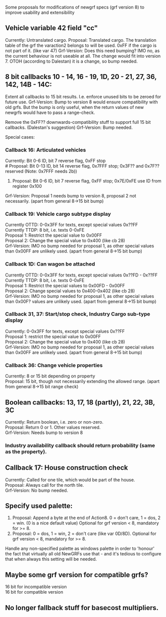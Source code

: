 Some proposals for modifications of newgrf specs (grf version 8) to improve usability and extensibility

==Vehicle variable 42 field "cc"==
Currently: Untranslated cargo.
Proposal: Translated cargo. The translation table of the grf the varaction2 belongs to will be used. 0xFF if the cargo is not part of it. (like var 47)
Grf-Version: Does this need bumping? IMO no, as the current behaviour is not useable at all. The change would fit into version 7. OTOH (according to Dalestan) it is a change, so bump needed.

==8 bit callbacks 10 - 14, 16 - 19, 1D, 20 - 21, 27, 36, 142, 14B - 14C:==

Extent all callbacks to 15 bit results. I.e. enforce unused bits to be zeroed for future use.
Grf-Version: Bump to version 8 would ensure compatibility with old grfs. But the bump is only useful, when the return values of new newgrfs would have to pass a range-check.

Remove the 0xFF?? downwards-compatibility stuff to support full 15 bit callbacks. (Dalestan's suggestion)
Grf-Version: Bump needed.

Special cases:
===Callback 16: Articulated vehicles===
Currently: Bit 0-6 ID, bit 7 reverse flag, 0xFF stop<br>
# Proposal: Bit 0-13 ID, bit 14 reverse flag, 0x7FFF stop; 0x3F?? and 0x7F?? reserved (Note: 0x7FFF needs 2b))
# Proposal: Bit 0-6 ID, bit 7 reverse flag, 0xFF stop; 0x7E/0xFE use ID from register 0x100<br>
Grf-Version: Proposal 1 needs bump to version 8, proposal 2 not necessarily. (apart from general 8->15 bit bump)

===Callback 19: Vehicle cargo subtype display===
Currently OTTD: 0-0x3FF for texts, except special values 0x??FF<br>
Currently TTDP: 8 bit, i.e. texts 0-0xFE<br>
Proposal 1: Restrict the special value to 0x00FF<br>
Proposal 2: Change the special value to 0x400 (like cb 28)<br>
Grf-Version: IMO no bump needed for proposal 1, as other special values than 0x00FF are unlikely used. (apart from general 8->15 bit bump)

===Callback 1D: Can wagon be attached===
Currently OTTD: 0-0x3FF for texts, except special values 0x??FD - 0x??FF<br>
Currently TTDP: 8 bit, i.e. texts 0-0xFE<br>
Proposal 1: Restrict the special values to 0x00FD - 0x00FF<br>
Proposal 2: Change special values to 0x400-0x402 (like cb 28)<br>
Grf-Version: IMO no bump needed for proposal 1, as other special values than 0x00F? values are unlikely used. (apart from general 8->15 bit bump)

===Callback 31, 37: Start/stop check, Industry Cargo sub-type display===
Currently: 0-0x3FF for texts, except special values 0x??FF<br>
Proposal 1: restrict the special value to 0x00FF<br>
Proposal 2: Change the special value to 0x400 (like cb 28)<br>
Grf-Version: IMO no bump needed for proposal 1, as other special values than 0x00FF are unlikely used. (apart from general 8->15 bit bump)

===Callback 36: Change vehicle properties===
Currently: 8 or 15 bit depending on property<br>
Proposal: 15 bit, though not necessarily extending the allowed range. (apart from general 8->15 bit range check)

==Boolean callbacks: 13, 17, 18 (partly), 21, 22, 3B, 3C==
Currently: Return boolean, i.e. zero or non-zero.<br>
Proposal: Return 0 or 1. Other values reserved.<br>
Grf-Version: Needs bump to version 8

===Industry availability callback should return probability (same as the property).===

== Callback 17: House construction check==
Currently: Called for one tile, which would be part of the house.<br>
Proposal: Always call for the north tile.<br>
Grf-Version: No bump needed.

== Specify used palette:==
# Proposal: Append a byte at the end of Action8. 0 = don't care, 1 = dos, 2 = win. (0 is a nice default value) Optional for grf version < 8, mandatory for >= 8.
# Proposal: 0 = dos, 1 = win, 2 = don't care (like var 0D/8D). Optional for grf version < 8, mandatory for >= 8.
Handle any non-specified palette as windows palette in order to 'honour' the fact that virtually all old NewGRFs use that - and it's tedious to configure that when always this setting will be needed.

== Maybe some grf version for compatible grfs?==
16 bit for incompatible version<br>
16 bit for compatible version

== No longer fallback stuff for basecost multipliers.==